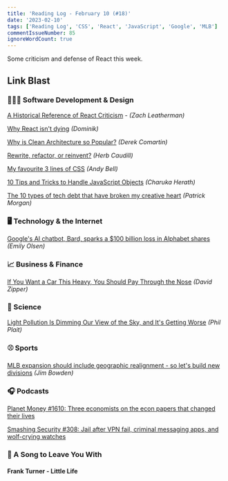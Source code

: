 ```yaml
---
title: 'Reading Log - February 10 (#18)'
date: '2023-02-10'
tags: ['Reading Log', 'CSS', 'React', 'JavaScript', 'Google', 'MLB']
commentIssueNumber: 85
ignoreWordCount: true
---
```


Some criticism and defense of React this week.

## Link Blast

### 👨🏼‍💻 Software Development & Design

[A Historical Reference of React Criticism](https://www.zachleat.com/web/react-criticism/) - *(Zach Leatherman)*

[Why React isn't dying](https://tkdodo.eu/blog/why-react-isnt-dying) *(Dominik)*

[Why is Clean Architecture so Popular?](https://codeopinion.com/why-is-clean-architecture-so-popular/) *(Derek Comartin)*

[Rewrite, refactor, or reinvent?](https://herbcaudill.com/words/20190219-rewrite-refactor-reinvent) *(Herb Caudill)*

[My favourite 3 lines of CSS](https://andy-bell.co.uk/my-favourite-3-lines-of-css/) *(Andy Bell)*

[10 Tips and Tricks to Handle JavaScript Objects](https://www.syncfusion.com/blogs/post/10-tips-and-tricks-to-handle-javascript-objects.aspx) *(Charuka Herath)*

[The 10 types of tech debt that have broken my creative heart](https://www.betterbydesign.cc/p/the-10-types-of-tech-debt-that-will) *(Patrick Morgan)*

### 🖥 Technology & the Internet

[Google's AI chatbot, Bard, sparks a $100 billion loss in Alphabet shares](https://www.npr.org/2023/02/09/1155650909/google-chatbot--error-bard-shares) *(Emily Olsen)*

### 📈 Business & Finance

[If You Want a Car This Heavy, You Should Pay Through the Nose](https://slate.com/business/2023/01/electric-cars-hummer-ev-tax-fees-weight-joe-biden.html) *(David Zipper)*

### 🔬 Science

[Light Pollution Is Dimming Our View of the Sky, and It's Getting Worse](https://www.scientificamerican.com/article/light-pollution-is-dimming-our-view-of-the-sky-and-its-getting-worse/) *(Phil Plait)*

### ⚾ Sports

[MLB expansion should include geographic realignment - so let's build new divisions](https://theathletic.com/4159445/2023/02/07/mlb-expansion-geographic-realignment/) *(Jim Bowden)*

### 🎧 Podcasts

[Planet Money #1610: Three economists on the econ papers that changed their lives](https://www.npr.org/2023/01/27/1152015250/economics-papers-nigeria-church-vietnam-china-sweden)

[Smashing Security #308: Jail after VPN fail, criminal messaging apps, and wolf-crying watches](https://www.smashingsecurity.com/308-jail-after-vpn-fail-criminal-messaging-apps-and-wolf-crying-watches/)

### 🎵 A Song to Leave You With

#### Frank Turner - Little Life

<YouTubeEmbed
    id="1xAZGEXUGrI"
    title="Frank Turner - Little Life"
/>
